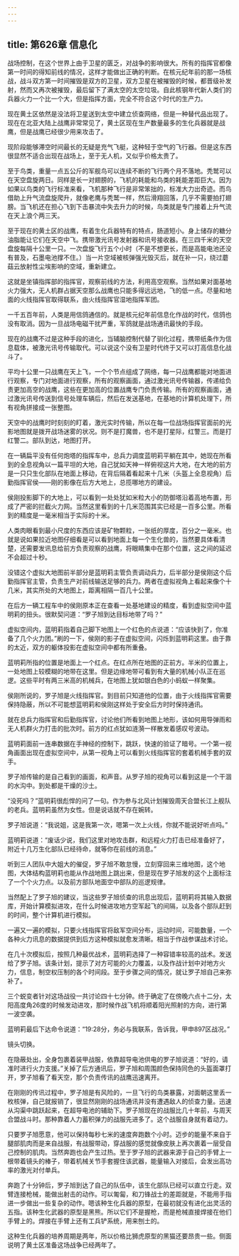 ```yaml
---
---
---
```

title: 第626章 信息化
---



战场控制，在这个世界上由于卫星的匮乏，对战争的影响很大。所有的指挥官都像第一时间的得知前线的情况，这样才能做出正确的判断。在核元纪年前的那一场核战，战斗双方第一时间摧毁是双方的卫星，双方卫星在被摧毁的时候，都晋级补发射，然而又再次被摧毁，最后留下了满太空的太空垃圾。自此核钢年代新人类们的兵器火力一个比一个大，但是指挥方面，完全不符合这个时代的生产力。

现在黄土区依然是没法将卫星送到太空中建立侦查网络，但是一种替代品出现了。现在在北亚大陆上战鹰非常常见了，黄土区现在生产数量最多的生化兵器就是战鹰，但是战鹰已经很少用来攻击了。

现阶段能够滞空时间最长的无疑是充气飞艇，这种轻于空气的飞行器。但是这东西很显然不适合出现在战场上，至于无人机，又似乎价格太贵了。

至于鸟类，重量一点五公斤的军舰鸟可以连续不断的飞行两个月不落地。秃鹫可以在天空盘旋两日。同样是长一对翅膀的，飞机的耗能和鸟类的耗能差距巨大。因为如果以鸟类的飞行标准来看，飞机那种飞行是非常笨拙的，标准大力出奇迹。而鸟借助上升气流盘旋爬升，就像老鹰与秃鹫一样，然后滑翔回落，几乎不需要拍打翅膀。当飞机还在担心飞到下击暴流中失去升力的时候，鸟类就是专门接着上升气流在天上浪个两三天。

至于现在的黄土区的战鹰，有着生化兵器特有的特点，肠道短小。身上储存的糖分油脂能让它们在天空中飞。携带激光讯号发射器和讯号接收器。在三四千米的天空盘旋每隔十公里一只。一次盘旋飞行五个小时（不是不想更长，而是高能电池还没有普及，石墨电池撑不住。）当一片空域被核弹强光毁灭后，就在补一只，绕过蘑菇云放射性尘埃影响的空域，重新建立。

这就是坐镇指挥部的指挥官，观察前线的方法，利用高空观察。当然如果对面基地火力强大，无人机群占据天空那么战鹰也只能多得远远地，飞的低一点。尽量和地面的火线指挥官取得联系，由火线指挥官湿地指挥军团。

一千五百年前，人类是用信鸽通信的。就是核元纪年前信息化作战的时代，信鸽也没有取消。因为一旦战场电磁干扰严重，军鸽就是战场通讯最快的手段。

现在的战鹰不过是这种手段的进化，当辅脑控制代替了驯化过程，携带纸条作为信息载体，被激光讯号传输取代。可以说这个没有卫星时代终于又可以打高信息化战斗了。

平均十公里一只战鹰在天上飞，一个个节点组成了网络，每一只战鹰都能对地面进行观察，专门对地面进行观察，所有的观察画面，通过激光讯号传输器，传递给负责更加高空的战鹰，这些在更加高的位置战鹰专门负责传输。所有的观察画面，通过激光讯号传送到信号处理车辆后，然后在发送基地，在基地的计算机处理下，所有视角拼接成一张整图。

天空中的战鹰时时刻刻的盯着，激光实时传输，所以在每一位战场指挥官面前的光影地图就是拨开战场迷雾的状况。则不是打魔兽，也不是打星际，红警三。而是打红警二。部队到达，地图打开。

在一辆扁平没有任何炮塔的指挥车中，总兵力调度蓝明莉平躺在其中，她现在所看到的全息视角以一篇平坦的大地，自己犹如天神一样俯视这片大地，在大地的前方是一只只生化部队在地面上移动，在背后隔着看起来十几米（头盔上全息视角）后勤指挥官侯——刚的影像在后方大地上，总揽哪地方的建设。

侯刚投影脚下的大地上，可以看到一处处犹如米粒大小的防御塔沿着高地布置，形成了严密的拦截火力网。当然这里看到的十几米范围其实已经是一百多公里。所看到的精度是一毫米相当于实际的十米。

人类肉眼看到最小尺度的东西应该是矿物颗粒，一张纸的厚度，百分之一毫米。也就是说如果拉近地图仔细看是可以看到地面上每一个生化兽的，当然要具体看清楚，还需要发讯息给前方负责观察的战鹰，将眼睛集中在那个位置，这之间的延迟不会超过十秒。

没错这个虚拟大地图前半部分是蓝明莉主管负责调动兵力，后半部分是侯刚这个后勤指挥官主管，负责生产对前线输送足够的兵力。两者在虚拟视角上看起来像个十几米，其实所处的大地图上，距离相隔一百几十公里。

在后方一辆工程车中的侯刚原本正在查看一处基地建设的精度，看到虚拟空间中蓝明莉的扭头。很默契问道：“罗子旭到达目标地带了吗？”

虚拟空间内，蓝明莉指着自己脚下地图上一个红色的点说道：“应该快到了，你准备了几个火力团。”刷的一下，侯刚的影子在虚拟空间，闪烁到蓝明莉这里。由于靠的太近，双方的躯体投影在虚拟空间中都有所重叠。

蓝明莉所指的位置是地面上一个红点。在红点所在地图的正前方。半米的位置上，一处地图上较模糊的地带在这里。但是边缘地带可看到有大量的机械小队正在巡逻。这些平时有两三米高的机械兵，在地图上犹如银白色的小蚂蚁一样聚集。

侯刚所说的，罗子旭是火线指挥官。到目前只知道他的位置，由于火线指挥官需要保持隐蔽，所以不可能想蓝明莉和侯刚这样处于安全后方时时保持通讯。

就在总兵力指挥官和后勤指挥官，讨论他们所看到地图上地形，该如何用导弹雨和无人机群火力打击的批次时。前方的红点犹如涟漪一样散发着感叹号波动。

蓝明莉面前一连串数据在手神经的控制下，跳跃，快速的验证了暗号。一个第一视角画面出现在虚拟空间中，从第一视角上可以看到火线指挥官的套着机械手套的双手。

罗子旭传输的是自己看到的画面，和声音。从罗子旭的视角可以看到这是一个干涸的水沟中。到处都是干燥的沙土。

“没死吗？”蓝明莉很彪悍的问了一句。作为参与北风计划摧毁周天合盟长江上舰队的老兵。蓝明莉虽然为女性。但是说话就不存在婉转。

罗子旭说道：“我说姐，这是我第一次，嗯第一次上火线，你就不能说好听点吗。”

蓝明莉说道：“废话少说，我们这里对地攻击群，和远程火力打击已经准备好了，附近十几万生化部队已经待命，就等你在前线的消息。”

听到三人团队中大姐大的催促，罗子旭不敢怠慢，立刻穿回来三维地图，这个地图，大体结构蓝明莉也能从作战地图上跳出来，但是现在罗子旭发的这个上面标注了一个个火力点。以及前方部队地面空中部队的巡逻规律。

当然配上了罗子旭的建议，当这些罗子旭侦查的讯息出现后，蓝明莉将其输入数据库，开始计算模拟进攻，在什么时候进攻地方空军起飞的间隔，以及各个部队赶到的时间，整个计算机进行模拟。

一遍又一遍的模拟，只要火线指挥官将敌军空间分布，运动时间，可能数量，一个各种火力讯息的数据提供到后方这种模拟就愈发清晰。相当于作战参谋战术讨论。

在几十次模拟后，按照几种最优战术，蓝明莉选择了一种容错率较高的战术。发送给了罗子旭。该条计划，提示了对方可能的火力覆盖，以及作战计划中对地方火力，信息，制空权压制的各个时间段。至于步骤之间的情况，就让罗子旭自己来弥补了。

三个蜕变者针对这场战役一共讨论四十七分钟。终于确定了在傍晚六点十二分，太阳高度角26度的时候发动进攻，那时候作战飞机将顺着阳光照射的方向，进行第一波空袭。

蓝明莉最后下达命令说道：“19:28分，务必与我联系，告诉我，甲申897区战况。”

镜头切换。

在隐蔽处出，全身包裹着装甲战服，依靠超导电池供电的罗子旭说道：“好的，请准时进行火力支援。”关掉了后方通讯后，罗子旭和周围颜色保持同色的头盔面罩打开，罗子旭看了看天空，那个负责传讯的战鹰迅速离开。

在刚刚的传讯过程中，罗子旭是有风险的，一旦飞行的鸟类暴露，对面朝这里丢一枚核弹，自己就报销了，很显然刚刚的战场通讯并没有遭遇敌人的侦查力量。迅速从沟渠中跳跃起来，在超导电池的辅助下。罗子旭现在的战服比几十年前，与周天合盟战斗时。那种靠着人力蓄积弹力的战服先进多了。这个战服自身就有着动力。

只要罗子旭愿意，他可以保持每秒七米的速度奔跑数个小时。迈步的能量不来自于腿部肌肉而是来自战服，有战服带动，穿战服的感觉就像皮肤上再次裹着一层受自己控制的肌肉。当然奔跑也会产生过热。至于罗子旭的武器来源于自己的手臂上一根带着镜头的棒子，带着机械关节手套握住该武器，能量输入对接后，会发出高功率的激光对付单兵。

奔跑了十分钟后，罗子旭到达了自己的队伍中，该生化部队已经可以直立行走。双臂连接枪械，能做出射击的动作。可以匍匐，和刀锋战士的差距就是，不能用手指进一步做出一些复杂的动作。嗯该种生化兵器的原型，在最初就没有进化出灵活的五指。该种生化武器的原型是黑熊。所以它们不是握枪，而是枪械直接焊接在他们手臂上的。焊接在手臂上还有工兵铲系统，用来刨土的。

这种生化兵器的培养周期是两年，所以价格比狮虎原型的黑猫还要昂贵一些。侧面说明了黄土区准备这场战争已经两年了。